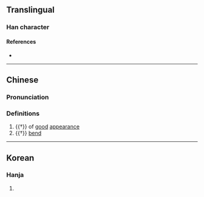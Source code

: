 {{character info/new}}
==Translingual==

===Han character===
{{Han char|rn=9|rad=人|as=12|sn=14|four=|canj=OTPD|ids=⿰亻葉}}

====References====
* {{Han ref|kx=0118.080|dkj=01160|dj=0250.190|hdz=10217.080|uh=50F7|ud=20727}}

----

==Chinese==
{{zh-forms}}

===Pronunciation===
{{zh-pron
|m=yè
|m-s=
|dg=
|c=jip6
|c-t=
|g=
|h=pfs=
|j=
|md=
|mn=
|mn-t=
|w=
|x=
|mc=
|oc=
|cat=a
}}

===Definitions===
{{zh-hanzi}}

# {{†}} of [[good]] [[appearance]]
# {{†}} [[bend]]

----

==Korean==

===Hanja===
{{ko-hanja|hangeul=엽|rv=yeop|mr=yŏp|y=yep}}

# {{rfdef|ko|sort=人12}}